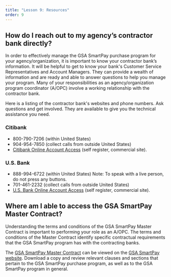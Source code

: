 ```yaml
---
title: "Lesson 9: Resources"
order: 9
---
```


## How do I reach out to my agency’s contractor bank directly?
In order to effectively manage the GSA SmartPay purchase program for your agency/organization, it is important to know your contractor bank’s information. It will be helpful to get to know your bank's Customer Service Representatives and Account Managers. They can provide a wealth of information and are ready and able to answer questions to help you manage your program. Many of your responsibilities as an agency/organization program coordinator (A/OPC) involve a working relationship with the contractor bank.

Here is a listing of the contractor bank's websites and phone numbers. Ask questions and get involved. They are available to give you the technical assistance you need.

### Citibank
- 800-790-7206 (within United States)
- 904-954-7850 (collect calls from outside United States)
- [Citibank Online Account Access](https://home.cards.citidirect.com/CommercialCard/Cards.html) (self register, commercial site).
### U.S. Bank
- 888-994-6722 (within United States)
Note: To speak with a live person, do not press any buttons.
- 701-461-2232 (collect calls from outside United States)
- [U.S. Bank Online Account Access](https://access.usbank.com/cpsApp1/index.jsp) (self register, commercial site).
## Where am I able to access the GSA SmartPay Master Contract?
Understanding the terms and conditions of the GSA SmartPay Master Contract is important to performing your role as an A/OPC. The terms and conditions of the Master Contract identify specific contractual requirements that the GSA SmartPay program has with the contracting banks.

The [GSA SmartPay Master Contract](https://smartpay.gsa.gov/content/gsa-smartpay-master-contract) can be viewed on the [GSA SmartPay website](https://smartpay.gsa.gov/). Download a copy and review relevant clauses and sections that pertain to the GSA SmartPay purchase program, as well as to the GSA SmartPay program in general.
